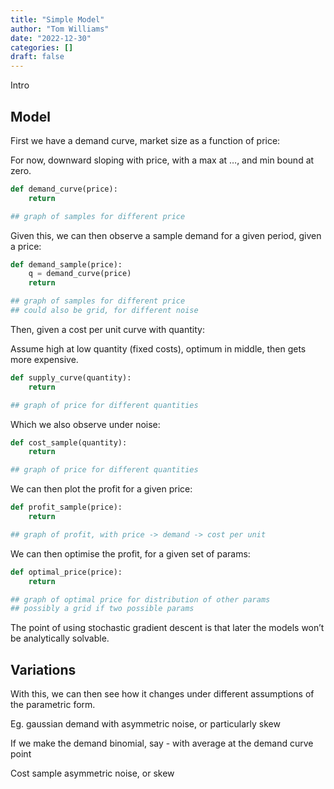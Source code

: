 ```yaml
---
title: "Simple Model"
author: "Tom Williams"
date: "2022-12-30"
categories: []
draft: false
---
```


Intro

## Model

First we have a demand curve, market size as a function of price:

For now, downward sloping with price, with a max at ..., and min bound at zero.

```python
def demand_curve(price):
    return

## graph of samples for different price
```

Given this, we can then observe a sample demand for a given period, given a price:

```python
def demand_sample(price):
    q = demand_curve(price)
    return

## graph of samples for different price
## could also be grid, for different noise
```

Then, given a cost per unit curve with quantity:

Assume high at low quantity (fixed costs), optimum in middle, then gets more expensive.

```python
def supply_curve(quantity):
    return

## graph of price for different quantities
```

Which we also observe under noise:

```python
def cost_sample(quantity):
    return

## graph of price for different quantities
```

We can then plot the profit for a given price:

```python
def profit_sample(price):
    return

## graph of profit, with price -> demand -> cost per unit
```

We can then optimise the profit, for a given set of params:

```python
def optimal_price(price):
    return

## graph of optimal price for distribution of other params
## possibly a grid if two possible params
```

The point of using stochastic gradient descent is that later the models won't be analytically solvable.

## Variations

With this, we can then see how it changes under different assumptions of the parametric form.

Eg. gaussian demand with asymmetric noise, or particularly skew

If we make the demand binomial, say - with average at the demand curve point

Cost sample asymmetric noise, or skew

